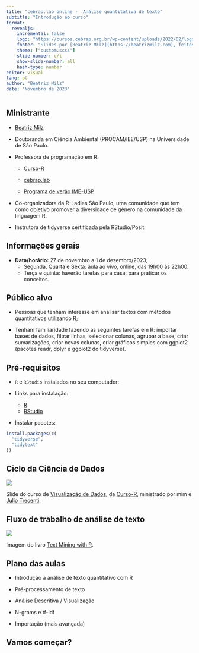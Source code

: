 ```yaml
---
title: "cebrap.lab online -  Análise quantitativa de texto"
subtitle: "Introdução ao curso"
format:
  revealjs:
    incremental: false
    logo: "https://cursos.cebrap.org.br/wp-content/uploads/2022/02/logo-nav.png"
    footer: "Slides por [Beatriz Milz](https://beatrizmilz.com), feitos com [Quarto](https://quarto.org/docs/presentations/revealjs/index.html). Códigos e materiais disponíveis no [GitHub](https://github.com/beatrizmilz/2023-11-cebrap-lab-text-as-data). Licença de uso: [CC-BY-SA](https://beatrizmilz.com/license/)."
    theme: ["custom.scss"]
    slide-number: c/t
    show-slide-number: all
    hash-type: number
editor: visual
lang: pt
author: "Beatriz Milz"
date: 'Novembro de 2023'
---
```


## Ministrante

-   [Beatriz Milz](https://beatrizmilz.com/about/)

-   Doutoranda em Ciência Ambiental (PROCAM/IEE/USP) na Universidade de São Paulo.

-   Professora de programação em R:

    -   [Curso-R](https://curso-r.com/)

    -   [cebrap.lab](https://cebrap.org.br/cebrap-lab/)

    -   [Programa de verão IME-USP](https://www.ime.usp.br/~verao/)

-   Co-organizadora da R-Ladies São Paulo, uma comunidade que tem como objetivo promover a diversidade de gênero na comunidade da linguagem R.

-   Instrutora de tidyverse certificada pela RStudio/Posit.

## Informações gerais

-   **Data/horário:** 27 de novembro a 1 de dezembro/2023;
    -   Segunda, Quarta e Sexta: aula ao vivo, online, das 19h00 às 22h00.
    -   Terça e quinta: haverão tarefas para casa, para praticar os conceitos.

## Público alvo

-   Pessoas que tenham interesse em analisar textos com métodos quantitativos utilizando R;

-   Tenham familiaridade fazendo as seguintes tarefas em R: importar bases de dados, filtrar linhas, selecionar colunas, agrupar a base, criar sumarizações, criar novas colunas, criar gráficos simples com ggplot2 (pacotes readr, dplyr e ggplot2 do tidyverse).

## Pré-requisitos

-   `R` e `RStudio` instalados no seu computador:

-   Links para instalação:

    -   [R](https://cran.r-project.org/bin/windows/base/)
    -   [RStudio](https://rstudio.com/products/rstudio/download/)

-   Instalar pacotes:

```r
install.packages(c(
  "tidyverse",
  "tidytext"
))
```

## Ciclo da Ciência de Dados

<img src="img/ciclo-ciencia-de-dados.png" style="display: block; margin-left: auto; margin-right: auto;"/>

::: footer
Slide do curso de [Visualização de Dados](https://curso-r.github.io/main-visualizacao/slides/slides.html), da [Curso-R](https://curso-r.com), ministrado por mim e [Julio Trecenti](https://br.linkedin.com/in/jtrecenti).
:::

## Fluxo de trabalho de análise de texto

<img src="img/tmwr_0101.png" style="display: block; margin-left: auto; margin-right: auto;"/>

::: footer
Imagem do livro [Text Mining with R](https://www.tidytextmining.com/tidytext#contrasting-tidy-text-with-other-data-structures).
:::

## Plano das aulas

-   Introdução à análise de texto quantitativo com R

-   Pré-processamento de texto

-   Análise Descritiva / Visualização

-   N-grams e tf-idf

-   Importação (mais avançada)

## Vamos começar? {.middle .center}
